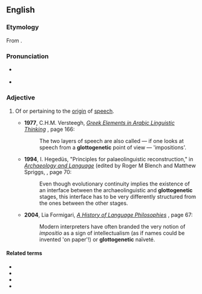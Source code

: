 ==English==

===Etymology===
From {{prefix|glotto|genetic|lang=en}}.

===Pronunciation===
* {{a|US}} {{IPA|ˌɡlɒt.oʊ.dʒəˈnɛt.ɪk|lang=en}}
* {{rhymes|ɛtɪk|lang=en}}

===Adjective===
{{en-adj|-}}

# {{lb|en|philosophy}} Of or pertaining to the [[origin]] of [[speech]].
#* '''1977''', C.H.M. Versteegh, [http://books.google.com/books?id=-4MeAAAAIAAJ ''Greek Elements in Arabic Linguistic Thinking''] {{ISBN|9004048553}}, page 166:
#*: The two layers of speech are also called — if one looks at speech from a '''glottogenetic''' point of view — 'impositions'.
#* '''1994''', I. Hegedüs, "Principles for palaeolinguistic reconstruction," in [http://books.google.com/books?id=mqKrB5_6EtsC ''Archaeology and Language''] (edited by Roger M Blench and Matthew Spriggs, {{ISBN|0415117607}}, page 70:
#*: Even though evolutionary continuity implies the existence of an interface between the archaeolinguistic and '''glottogenetic''' stages, this interface has to be very differently structured from the ones between the other stages.
#* '''2004''', Lia Formigari, [http://books.google.com/books?id=yXHjuThPHjEC ''A History of Language Philosophies''] {{ISBN|1588115615}}, page 67:
#*: Modern interpreters have often branded the very notion of ''impositio'' as a sign of intellectualism (as if names could be invented 'on paper'!) or '''glottogenetic''' naïveté.

====Related terms====
* {{l|en|glossogenetic}}
* {{l|en|glottogony}}
* {{l|en|glottochronology}}
* {{l|en|glottogenesis}}